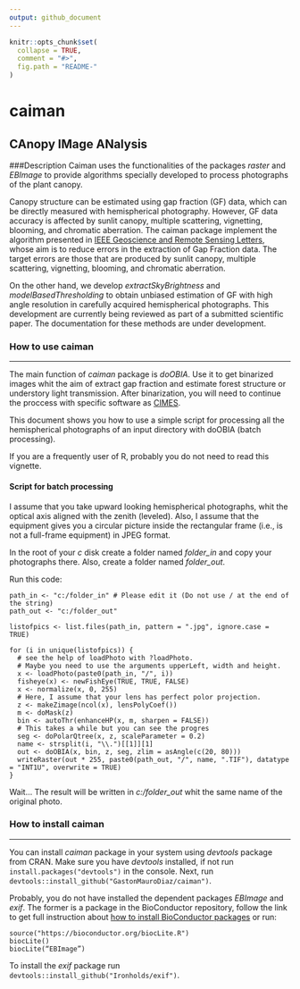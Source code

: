 ```yaml
---
output: github_document
---
```


<!-- README.md is generated from README.Rmd. Please edit that file -->

```r
knitr::opts_chunk$set(
  collapse = TRUE,
  comment = "#>",
  fig.path = "README-"
)
```

# caiman

## CAnopy IMage ANalysis

###Description
Caiman uses the functionalities of the packages *raster* and *EBImage* to provide algorithms specially developed to process photographs of the plant canopy.

Canopy structure can be estimated using gap fraction (GF) data, which can be directly measured with hemispherical photography. However, GF data accuracy is affected by sunlit canopy, multiple scattering, vignetting, blooming, and chromatic aberration. The caiman package implement the algorithm presented in [IEEE Geoscience and Remote Sensing Letters](http://ieeexplore.ieee.org/xpl/articleDetails.jsp?arnumber=7103294), whose aim is to reduce errors in the extraction of Gap Fraction data. The target errors are those that are produced by sunlit canopy, multiple scattering, vignetting, blooming, and chromatic aberration.

On the other hand, we develop *extractSkyBrightness* and *modelBasedThresholding*  to obtain unbiased estimation of GF with high angle resolution in carefully acquired hemispherical photographs. This development are currently being reviewed as part of a submitted scientific paper. The documentation for these methods are under development. 

### How to use caiman

---

The main function of *caiman* package is *doOBIA*. Use it to get binarized images whit the aim of extract gap fraction and estimate forest structure or understory light transmission. After binarization, you will need to continue the proccess with specific software as [CIMES]( http://jmnw.free.fr/).

This document shows you how to use a simple script for processing all the hemispherical photographs of an input directory with doOBIA (batch processing).

If you are a frequently user of R, probably you do not need to read this vignette.

#### Script for batch processing

I assume that you take upward looking hemispherical photographs, whit the optical axis aligned with the zenith (leveled). Also, I assume that the equipment gives you a circular picture inside the rectangular frame (i.e., is not a full-frame equipment) in JPEG format.

In the root of your *c* disk create a folder named *folder_in* and copy your photographs there. Also, create a folder named *folder_out*.

Run this code:
```
path_in <- "c:/folder_in" # Please edit it (Do not use / at the end of the string)
path_out <- "c:/folder_out"

listofpics <- list.files(path_in, pattern = ".jpg", ignore.case = TRUE)

for (i in unique(listofpics)) {
  # see the help of loadPhoto with ?loadPhoto. 
  # Maybe you need to use the arguments upperLeft, width and height.
  x <- loadPhoto(paste0(path_in, "/", i))
  fisheye(x) <- newFishEye(TRUE, TRUE, FALSE)
  x <- normalize(x, 0, 255)
  # Here, I assume that your lens has perfect polor projection.
  z <- makeZimage(ncol(x), lensPolyCoef())
  m <- doMask(z)
  bin <- autoThr(enhanceHP(x, m, sharpen = FALSE))
  # This takes a while but you can see the progres
  seg <- doPolarQtree(x, z, scaleParameter = 0.2)
  name <- strsplit(i, "\\.")[[1]][1]
  out <- doOBIA(x, bin, z, seg, zlim = asAngle(c(20, 80)))
  writeRaster(out * 255, paste0(path_out, "/", name, ".TIF"), datatype = "INT1U", overwrite = TRUE)
}

```
Wait…
The result will be written in *c:/folder_out* whit the same name of the original photo.

### How to install caiman

---

You can install *caiman* package in your system using *devtools* package from CRAN. Make sure you have *devtools* installed, if not run `install.packages("devtools")` in the console. Next, run `devtools::install_github("GastonMauroDiaz/caiman")`. 

Probably, you do not have installed the dependent packages *EBImage* and *exif*. The former is a package in the BioConductor repository, follow the link to get full instruction about [how to install BioConductor packages](https://www.bioconductor.org/install/#install-bioconductor-packages) or run: 
```
source("https://bioconductor.org/biocLite.R")
biocLite()
biocLite(“EBImage”)
```

To install the *exif* package run `devtools::install_github("Ironholds/exif")`.
